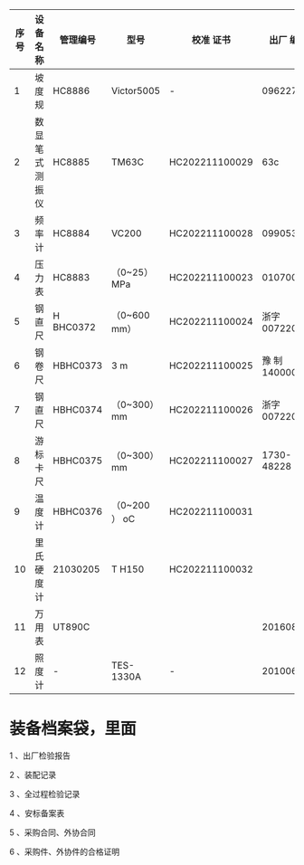|  序号 |  设备名称         |  管理编号  | 型号          | 校准 证书       |  出厂 编号     |
|-------|-------------------|------------|---------------|-----------------|----------------|
| 1     |  坡 度 规         |  HC8886    | Victor5005    | -               | 096227018      |
| 2     |  数显笔式测振仪   |  HC8885    | TM63C         |  HC202211100029 | 63c            |
| 3     |  频率计           |  HC8884    |  VC200        |  HC202211100028 | 099053911      |
| 4     |  压力表           |  HC8883    | （0~25） MPa  |  HC202211100023 | 01070020       |
| 5     |  钢直尺           |  H BHC0372 | （0~600 mm）  |  HC202211100024 |  浙字00722058  |
| 6     |  钢 卷尺          |  HBHC0373  | 3 m           |  HC202211100025 |  豫 制14000009 |
| 7     |  钢 直 尺         |  HBHC0374  | （0~300） mm  |  HC202211100026 |  浙字00722058  |
| 8     |  游标 卡尺        |  HBHC0375  | （0~300） mm  |  HC202211100027 | 1730-48228     |
| 9     |  温度 计          |  HBHC0376  | （0~200 ） oC |  HC202211100031 |                |
| 10    |     里 氏 硬度 计 | 21030205   | T H150        |  HC202211100032 |                |
| 11    |  万用 表          |  UT890C    |               |                 | 20160809       |
|12|照度计|-|TES-1330A|-|201006707|


#  装备档案袋，里面

1 、出厂检验报告

2 、装配记录

3 、全过程检验记录

4 、安标备案表

5 、采购合同、外协合同

6 、采购件、外协件的合格证明